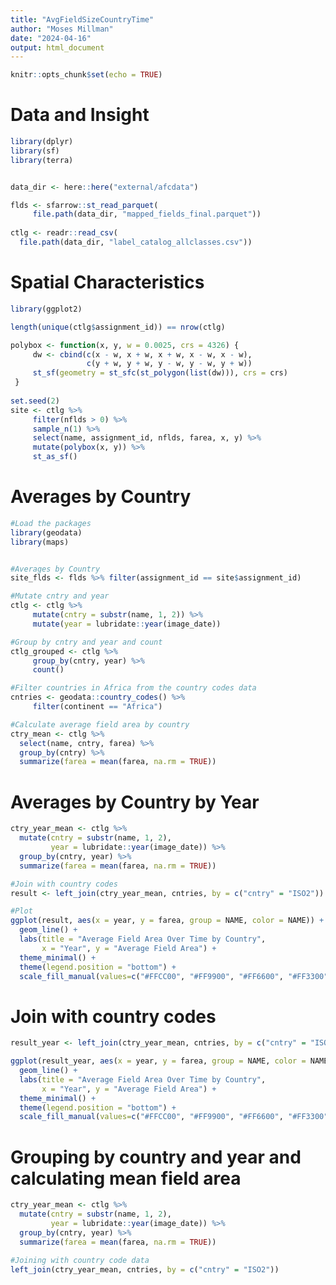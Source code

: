 ```yaml
---
title: "AvgFieldSizeCountryTime"
author: "Moses Millman"
date: "2024-04-16"
output: html_document
---
```


```r
knitr::opts_chunk$set(echo = TRUE)
```

# Data and Insight

```r
library(dplyr)
library(sf)
library(terra)


data_dir <- here::here("external/afcdata")

flds <- sfarrow::st_read_parquet(
     file.path(data_dir, "mapped_fields_final.parquet"))
   
ctlg <- readr::read_csv(
  file.path(data_dir, "label_catalog_allclasses.csv"))
```

# Spatial Characteristics

```r
library(ggplot2)

length(unique(ctlg$assignment_id)) == nrow(ctlg)

polybox <- function(x, y, w = 0.0025, crs = 4326) {
     dw <- cbind(c(x - w, x + w, x + w, x - w, x - w),
                 c(y + w, y + w, y - w, y - w, y + w))
     st_sf(geometry = st_sfc(st_polygon(list(dw))), crs = crs)
 }
 
set.seed(2)
site <- ctlg %>%
     filter(nflds > 0) %>%
     sample_n(1) %>%
     select(name, assignment_id, nflds, farea, x, y) %>%
     mutate(polybox(x, y)) %>%
     st_as_sf()
```

# Averages by Country

```r
#Load the packages
library(geodata)
library(maps)


#Averages by Country
site_flds <- flds %>% filter(assignment_id == site$assignment_id)

#Mutate cntry and year
ctlg <- ctlg %>%
     mutate(cntry = substr(name, 1, 2)) %>%  
     mutate(year = lubridate::year(image_date)) 

#Group by cntry and year and count
ctlg_grouped <- ctlg %>%
     group_by(cntry, year) %>%
     count() 

#Filter countries in Africa from the country codes data
cntries <- geodata::country_codes() %>%
     filter(continent == "Africa")

#Calculate average field area by country
ctry_mean <- ctlg %>%
  select(name, cntry, farea) %>%
  group_by(cntry) %>%
  summarize(farea = mean(farea, na.rm = TRUE))
```

# Averages by Country by Year

```r
ctry_year_mean <- ctlg %>%
  mutate(cntry = substr(name, 1, 2),
         year = lubridate::year(image_date)) %>%
  group_by(cntry, year) %>%
  summarize(farea = mean(farea, na.rm = TRUE))

#Join with country codes
result <- left_join(ctry_year_mean, cntries, by = c("cntry" = "ISO2"))

#Plot
ggplot(result, aes(x = year, y = farea, group = NAME, color = NAME)) +
  geom_line() +
  labs(title = "Average Field Area Over Time by Country",
       x = "Year", y = "Average Field Area") +
  theme_minimal() +
  theme(legend.position = "bottom") +
  scale_fill_manual(values=c("#FFCC00", "#FF9900", "#FF6600", "#FF3300", "#CC9900", "#FFCC66", "#FF9966", "#FF6633", "#CC3300", "#CC0033", "#FF0033", "#FF3366", "#FF6699", "#FF66CC", "#990033", "#FF6666", "#CC6666", "#996666", "#663333", "#CC9999", "#CC6699", "#660033", "#660066", "#663366", "#CC99CC", "#996699", "#CC99FF", "#9966CC", "#663399", "#6600CC", "#660099", "#9933CC", "#330099", "#666699", "#333399", "#3333FF", "#003399", "#006699", "#000066"))
```

# Join with country codes

```r
result_year <- left_join(ctry_year_mean, cntries, by = c("cntry" = "ISO2"))

ggplot(result_year, aes(x = year, y = farea, group = NAME, color = NAME)) +
  geom_line() +
  labs(title = "Average Field Area Over Time by Country",
       x = "Year", y = "Average Field Area") +
  theme_minimal() +
  theme(legend.position = "bottom") +
  scale_fill_manual(values=c("#FFCC00", "#FF9900", "#FF6600", "#FF3300", "#CC9900", "#FFCC66", "#FF9966", "#FF6633", "#CC3300", "#CC0033", "#FF0033", "#FF3366", "#FF6699", "#FF66CC", "#990033", "#FF6666", "#CC6666", "#996666", "#663333", "#CC9999", "#CC6699", "#660033", "#660066", "#663366", "#CC99CC", "#996699", "#CC99FF", "#9966CC", "#663399", "#6600CC", "#660099", "#9933CC", "#330099", "#666699", "#333399", "#3333FF", "#003399", "#006699", "#000066"))
```

# Grouping by country and year and calculating mean field area

```r
ctry_year_mean <- ctlg %>%
  mutate(cntry = substr(name, 1, 2),
         year = lubridate::year(image_date)) %>%
  group_by(cntry, year) %>%
  summarize(farea = mean(farea, na.rm = TRUE))

#Joining with country code data
left_join(ctry_year_mean, cntries, by = c("cntry" = "ISO2"))
```
